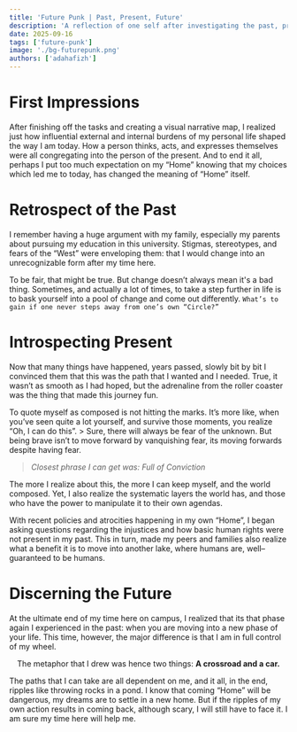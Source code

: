 ```yaml
---
title: 'Future Punk | Past, Present, Future'
description: 'A reflection of one self after investigating the past, present, and future using several methods.'
date: 2025-09-16
tags: ['future-punk']
image: './bg-futurepunk.png'
authors: ['adahafizh']
---
```


# First Impressions

After finishing off the tasks and creating a visual narrative map, I realized just how influential external and internal burdens of my personal life shaped the way I am today. How a person thinks, acts, and expresses themselves were all congregating into the person of the present. And to end it all, perhaps I put too much expectation on my “Home” knowing that my choices which led me to today, has changed the meaning of “Home” itself.

# Retrospect of the Past

I remember having a huge argument with my family, especially my parents about pursuing my education in this university. Stigmas, stereotypes, and fears of the “West” were enveloping them: that I would change into an unrecognizable form after my time here. 

To be fair, that might be true. But change doesn’t always mean it's a bad thing. Sometimes, and actually a lot of times, to take a step further in life is to bask yourself into a pool of change and come out differently. `What’s to gain if one never steps away from one’s own “Circle?”`

# Introspecting Present

Now that many things have happened, years passed, slowly bit by bit I convinced them that this was the path that I wanted and I needed. True, it wasn’t as smooth as I had hoped, but the adrenaline from the roller coaster was the thing that made this journey fun. 

To quote myself as composed is not hitting the marks. It’s more like, when you’ve seen quite a lot yourself, and survive those moments, you realize “Oh, I can do this”. > Sure, there will always be fear of the unknown. But being brave isn’t to move forward by vanquishing fear, its moving forwards despite having fear. 

> *Closest phrase I can get was: Full of Conviction* 

The more I realize about this, the more I can keep myself, and the world composed. Yet, I also realize the systematic layers the world has, and those who have the power to manipulate it to their own agendas.

With recent policies and atrocities happening in my own “Home”, I began asking questions regarding the injustices and how basic human rights were not present in my past. This in turn, made my peers and families also realize what a benefit it is to move into another lake, where humans are, well–guaranteed to be humans.

# Discerning the Future

At the ultimate end of my time here on campus, I realized that its that phase again I experienced in the past: when you are moving into a new phase of your life. This time, however, the major difference is that I am in full control of my wheel.

<div align="center">
    <p> The metaphor that I drew was hence two things: <b> A crossroad and a car. </b> </p>
</div>

The paths that I can take are all dependent on me, and it all, in the end, ripples like throwing rocks in a pond. I know that coming “Home” will be dangerous, my dreams are to settle in a new home. But if the ripples of my own action results in coming back, although scary, I will still have to face it. I am sure my time here will help me.
